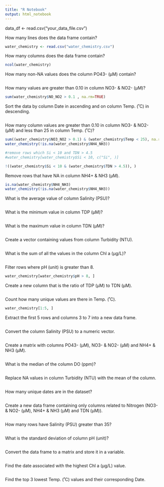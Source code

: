 ```yaml
---
title: "R Notebook"
output: html_notebook
---
```


data_df <- read.csv("your_data_file.csv")

How many lines does the data frame contain?

```r
water_chemistry <- read.csv("water_chemistry.csv")
```

How many columns does the data frame contain?

```r
ncol(water_chemistry)
```


How many non-NA values does the column PO43- (µM) contain?

```r

```

How many values are greater than 0.10 in column NO3- & NO2- (µM)?

```r
sum(water_chemistry$NO_NO2 > 0.1 , na.rm=TRUE)
```

Sort the data by column Date in ascending and on column Temp. (˚C) in descending.

```r
```

How many column values are greater than 0.10 in column NO3- & NO2- (µM) and less than 25 in column Temp. (˚C)?

```r
sum((water_chemistry$NO3_NO2 > 0.1) & (water_chemistry$Temp < 25), na.rm = TRUE)
water_chemistry(!is.na(water_chemistry$NH4_NH3))

#remove rows which Si < 10 and TDN > 4.5
#water_chemistry[water_chemistry$Si < 10, c("Si", )] 

!((water_chemistry$Si < 10 & (water_chemistry$TDN > 4.5)), )
```

Remove rows that have NA in column NH4+ & NH3 (µM).

```r
is.na(water_chemistry$NH4_NH3)
water_chemistry(!is.na(water_chemistry$NH4_NH3))
```

What is the average value of column Salinity (PSU)?

```r
```

What is the minimum value in column TDP (µM)?

```r
```

What is the maximum value in column TDN (µM)?

```r
```

Create a vector containing values from column Turbidity (NTU).

```r
```

What is the sum of all the values in the column Chl a (µg/L)?

```r
```

Filter rows where pH (unit) is greater than 8.

```r
water_chemistry[water_chemistry$pH > 8, ]
```

Create a new column that is the ratio of TDP (µM) to TDN (µM).

```r
```

Count how many unique values are there in Temp. (˚C).

```r
water_chemistry[1:5, ]
```

Extract the first 5 rows and columns 3 to 7 into a new data frame.

```r
```

Convert the column Salinity (PSU) to a numeric vector.

```r
```

Create a matrix with columns PO43- (µM), NO3- & NO2- (µM) and NH4+ & NH3 (µM).

```r
```

What is the median of the column DO (ppm)?

```r
```

Replace NA values in column Turbidity (NTU) with the mean of the column.

```r
```
How many unique dates are in the dataset?

```r
```

Create a new data frame containing only columns related to Nitrogen (NO3- & NO2- (µM), NH4+ & NH3 (µM) and TDN (µM)).

```r
```

How many rows have Salinity (PSU) greater than 35?

```r
```

What is the standard deviation of column pH (unit)?

```r
```

Convert the data frame to a matrix and store it in a variable.
```r
```


Find the date associated with the highest Chl a (µg/L) value.

```r
```

Find the top 3 lowest Temp. (˚C) values and their corresponding Date.

```r
```




